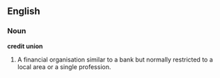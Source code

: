 ==English==
===Noun===
'''credit union'''
# A financial organisation similar to a bank but normally restricted to a local area or a single profession.